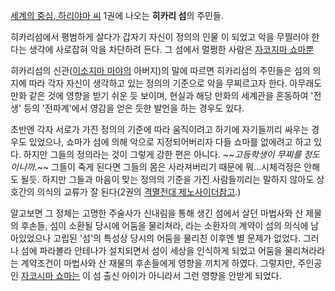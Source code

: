 [[세계의 중심, 하리야마 씨]] 1권에 나오는 '''히카리 섬'''의 주민들.

히카리섬에서 평범하게 살다가 갑자기 자신이 정의의 인물 이 되었고 악을 무찔러야 한다는 생각에 사로잡혀 악을 차단하려 든다. 그 섬에서 멀쩡한 사람은 [[자코지마 쇼마]]뿐 

히카리섬의 신관([[이소지마 마야]]의 아버지)의 말에 따르면 히카리섬의 주민들은 섬의 의지에 따라 각자 자신이 생각하고 있는 정의의 기준으로 악을 무찌르고자 한다. 아무래도 만화 같은 것에 영향을 받기 쉬운 듯 보이며, 현실과 해당 만화의 세계관을 혼동하여 '전생' 등의 '전파계'에서 영감을 얻은 듯한 발언을 하는 경우도 있다.

초반엔 각자 서로가 가진 정의의 기준에 따라 움직이려고 하기에 자기들끼리 싸우는 경우도 있었으나, 쇼마가 섬에 의해 악으로 지정되어버리자 다들 쇼마를 없에려고 하고 있다. 하지만 그들의 정의라는 것이 그렇게 강한 편은 아니다. ~~''고등학생이 무찌를 정도이니까.''~~ 
그들이 죽게 된다면 그들의 몸은 사라져버리기 때문에 뭐...시체걱정은 안해도 될듯. 하지만 그들과 마음이 맞는 정의의 기준을 가진 사람들끼리는 말하지 않아도 상호간의 의식의 교류가 잘 된다(2권의 [[격멸전대 제노사이더]]참고.) 

알고보면 그 정체는 고명한 주술사가 신내림을 통해 생긴 섬에서 살던 마법사와 산 제물의 후손들, 섬이 소환될 당시에 어둠을 물리쳐라, 라는 소환자의 계약이 섬의 의식에 남아있었으나 고립된 '섬'의 특성상 당시의 어둠을 물리친 이후엔 별 문제가 없었다. 그러나 섬에 파라볼라 안테나가 설치되면서 섬이 세상을 인식하게 되었고 어둠을 물리쳐라라는 계약조건이 마법사와 산 재물의 후손들에게 영향을 끼치게 하였다. 그렇지만, 주인공인 [[자코시마 쇼마]]는 이 섬 출신 아이가 아니라서 그런 영향을 안받게 되었다.



